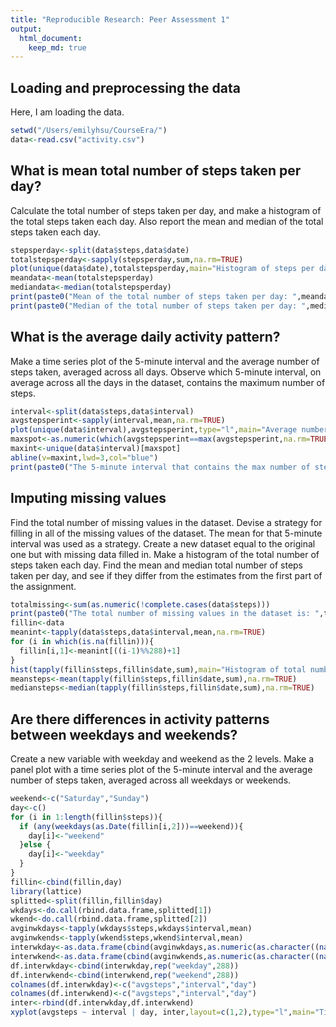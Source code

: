 ```yaml
---
title: "Reproducible Research: Peer Assessment 1"
output: 
  html_document:
    keep_md: true
---
```



## Loading and preprocessing the data

Here, I am loading the data.
```r
setwd("/Users/emilyhsu/CourseEra/")
data<-read.csv("activity.csv")
```

## What is mean total number of steps taken per day?

Calculate the total number of steps taken per day, and make a histogram of the total steps taken each day.
Also report the mean and median of the total steps taken each day.
```r
stepsperday<-split(data$steps,data$date)
totalstepsperday<-sapply(stepsperday,sum,na.rm=TRUE)
plot(unique(data$date),totalstepsperday,main="Histogram of steps per day",xlab="Date",ylab="Frequency",type="h",lwd=4)
meandata<-mean(totalstepsperday)
mediandata<-median(totalstepsperday)
print(paste0("Mean of the total number of steps taken per day: ",meandata))
print(paste0("Median of the total number of steps taken per day: ",mediandata))
```

## What is the average daily activity pattern?

Make a time series plot of the 5-minute interval and the average number of steps taken, averaged across all days.
Observe which 5-minute interval, on average across all the days in the dataset, contains the maximum number of steps.
```r
interval<-split(data$steps,data$interval)
avgstepsperint<-sapply(interval,mean,na.rm=TRUE)
plot(unique(data$interval),avgstepsperint,type="l",main="Average number of steps across all days",xlab="Interval",ylab="Average number of steps across all days",lwd=2)
maxspot<-as.numeric(which(avgstepsperint==max(avgstepsperint,na.rm=TRUE)))
maxint<-unique(data$interval)[maxspot]
abline(v=maxint,lwd=3,col="blue")
print(paste0("The 5-minute interval that contains the max number of steps is: ",maxint))
```

## Imputing missing values

Find the total number of missing values in the dataset.
Devise a strategy for filling in all of the missing values of the dataset.
The mean for that 5-minute interval was used as a strategy.
Create a new dataset equal to the original one but with missing data filled in.
Make a histogram of the total number of steps taken each day.
Find the mean and median total number of steps taken per day, and see if they differ from the estimates from the first part of the assignment.
```r
totalmissing<-sum(as.numeric(!complete.cases(data$steps)))
print(paste0("The total number of missing values in the dataset is: ",totalmissing))
fillin<-data
meanint<-tapply(data$steps,data$interval,mean,na.rm=TRUE)
for (i in which(is.na(fillin))){
  fillin[i,1]<-meanint[((i-1)%%288)+1]
}
hist(tapply(fillin$steps,fillin$date,sum),main="Histogram of total number of steps taken per day",xlab="Sum of steps")
meansteps<-mean(tapply(fillin$steps,fillin$date,sum),na.rm=TRUE)
mediansteps<-median(tapply(fillin$steps,fillin$date,sum),na.rm=TRUE)
```

## Are there differences in activity patterns between weekdays and weekends?

Create a new variable with weekday and weekend as the 2 levels.
Make a panel plot with a time series plot of the 5-minute interval and the average number of steps taken, averaged across all weekdays or weekends.
```r
weekend<-c("Saturday","Sunday")
day<-c()
for (i in 1:length(fillin$steps)){
  if (any(weekdays(as.Date(fillin[i,2]))==weekend)){
    day[i]<-"weekend"
  }else {
    day[i]<-"weekday"
  }
}
fillin<-cbind(fillin,day)
library(lattice)
splitted<-split(fillin,fillin$day)
wkdays<-do.call(rbind.data.frame,splitted[1])
wkend<-do.call(rbind.data.frame,splitted[2])
avginwkdays<-tapply(wkdays$steps,wkdays$interval,mean)
avginwkends<-tapply(wkend$steps,wkend$interval,mean)
interwkday<-as.data.frame(cbind(avginwkdays,as.numeric(as.character((names(avgstepsperint))))))
interwkend<-as.data.frame(cbind(avginwkends,as.numeric(as.character((names(avgstepsperint))))))
df.interwkday<-cbind(interwkday,rep("weekday",288))
df.interwkend<-cbind(interwkend,rep("weekend",288))
colnames(df.interwkday)<-c("avgsteps","interval","day")
colnames(df.interwkend)<-c("avgsteps","interval","day")
inter<-rbind(df.interwkday,df.interwkend)
xyplot(avgsteps ~ interval | day, inter,layout=c(1,2),type="l",main="Time Series Plot",xlab="5-minute intervals",ylab="Avg Steps")
```
